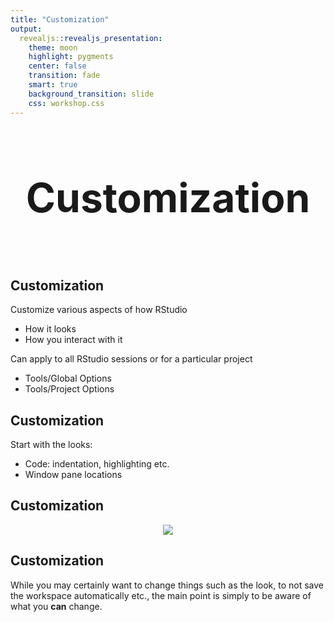```yaml
---
title: "Customization"
output:
  revealjs::revealjs_presentation:
    theme: moon
    highlight: pygments
    center: false
    transition: fade
    smart: true
    background_transition: slide
    css: workshop.css
---
```



## 

<div style='text-align: center; font-size:32'><h1>Customization<h1></div>


## Customization

Customize various aspects of how RStudio 

  - How it looks 
  - How you interact with it

Can apply to all RStudio sessions or for a particular project

- Tools/Global Options
- Tools/Project Options


## Customization

Start with the looks:

- Code: indentation, highlighting etc.
- Window pane locations


## Customization

<div style='text-align:center;'><img src="../img/customization1.png"/></div>


## Customization

While you may certainly want to change things such as the look, to not save the workspace automatically etc., the main point is simply to be aware of what you **can** change.